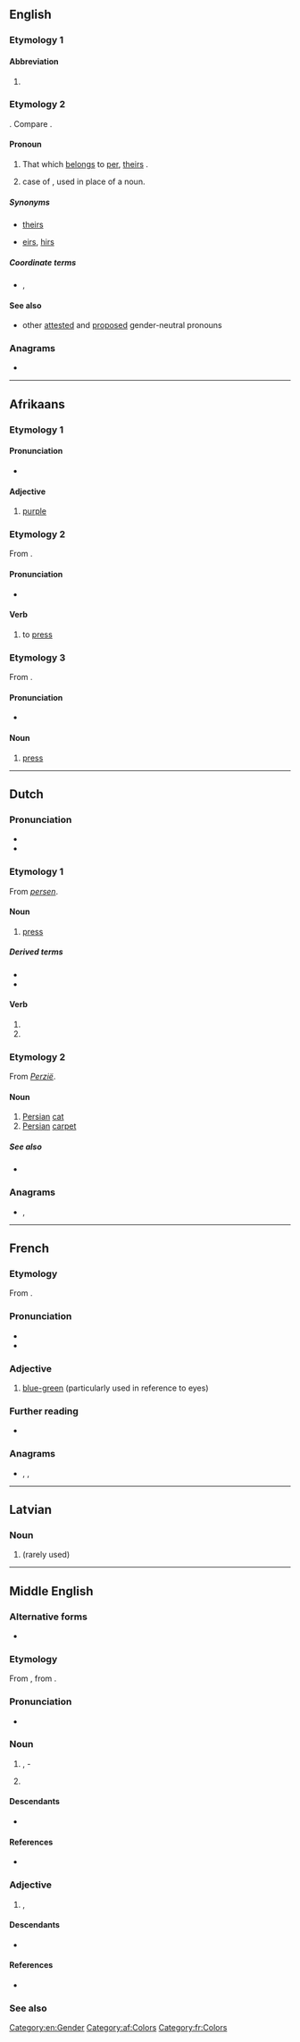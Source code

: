 {{also|Pers|pers.|Pers.|pērs}}
==English==

===Etymology 1===

====Abbreviation====
{{rfc-header|Abbreviation}}
{{en-abbr}}

# {{abbreviation of|Persian|lang=en}}

===Etymology 2===
{{compound|en|per|'s}}. Compare {{m|en|hers}}.

====Pronoun====
{{head|en|pronoun|cat2=possessive pronouns|cat3=third person pronouns}}

# {{lb|en|neologism}} That which [[belong]]s to [[per]], [[theirs]] {{qualifier|singular}}.
# {{non-gloss definition|Possessive}} case of {{m|en|per}}, used in place of a noun.

=====Synonyms=====
* {{qualifier|singular}} [[theirs]]
* {{qualifier|neologism}} [[eirs]], [[hirs]]

=====Coordinate terms=====
* {{sense|possessive of per}} {{l|en|his}}, {{l|en|hers}}

====See also====
* other [[Appendix:English third-person singular pronouns|attested]] and [[Appendix:List of protologisms/third person singular gender neutral pronouns|proposed]] gender-neutral pronouns

===Anagrams===
* {{anagrams|en|a=eprs|ERPs|ERSP|Pres|Pres.|RESP|Reps|Reps.|SERP|pres|pres.|reps|resp|resp.}}

[[Category:en:Gender]]

----

==Afrikaans==

===Etymology 1===
{{rfe|lang=af}}

====Pronunciation====
* {{IPA|/pɛːrs/|/pæːrs/|lang=af}}

====Adjective====
{{af-adj|||perste}}

# [[purple]]

===Etymology 2===
From {{inh|af|nl|persen}}.

====Pronunciation====
* {{IPA|/pɛrs/|lang=af}}

====Verb====
{{af-verb}}

# to [[press]]

===Etymology 3===
From {{inh|af|nl|pers}}.

====Pronunciation====
* {{IPA|/pɛrs/|lang=af}}

====Noun====
{{af-noun|e|persie}}

# [[press]]

[[Category:af:Colors]]

----

==Dutch==

===Pronunciation===
* {{audio|Nl-pers.ogg|Audio|lang=nl}}
* {{rhymes|ɛrs|lang=nl}}

===Etymology 1===
From ''[[persen]]''.

====Noun====
{{nl-noun|m|-en|persje}}

# [[press]]

=====Derived terms=====
* {{l|nl|boulevardpers}}
* {{l|nl|drukpers}}

====Verb====
{{nl-verb-form}}

# {{nl-verb form of|p=1|n=sg|t=pres|m=ind|persen}}
# {{nl-verb form of|m=imp|persen}}

===Etymology 2===
From ''[[Perzië]]''.

====Noun====
{{nl-noun|m|-zen|persje}}

# [[Persian]] [[cat]]
# [[Persian]] [[carpet]]

=====See also=====
* {{l|nl|Pers}}

===Anagrams===
* {{l|nl|resp.}}, {{l|nl|sper}}

----

==French==

===Etymology===
From {{etyl|LL.|fr}} {{m|la|persus||Persian}}.

===Pronunciation===
* {{fr-IPA}}
* {{homophones|pair|paire|père|perd|lang=fr}}

===Adjective===
{{fr-adj}}

# {{lb|fr|literary}} [[blue-green]] (particularly used in reference to eyes)

===Further reading===
* {{R:TLFi}}

===Anagrams===
* {{l|fr|près}}, {{l|fr|prés}}, {{l|fr|reps}}

[[Category:fr:Colors]]

----

==Latvian==

===Noun===
{{head|lv|noun form|g=m}}

# {{lv-inflection of|peri|nom|s}} (rarely used)

----

==Middle English==

===Alternative forms===
* {{alter|enm|perce|perse|piers}}

===Etymology===
From {{bor|enm|fro|pers}}, from {{der|enm|ML.|persus}}.

===Pronunciation===
* {{IPA|lang=enm|/pərs/}}

===Noun===
{{enm-noun|-}}

# {{l|en|blue}}, {{l|en|blue}}-{{l|en|grey}} {{gloss|colour}}
# {{l|en|blue}} {{l|en|cloth}}

====Descendants====
* {{desc|en|perse}}

====References====
* {{R:MED Online|entry=pers(e (n.(1) & adj.) |id=MED33071 |accessdate=2018-03-30}}

===Adjective===
{{enm-adj}}

# {{l|en|blue}}, {{l|en|bluish}}

====Descendants====
* {{desc|en|perse}}

====References====
* {{R:MED Online|entry=pers(e (n.(1) & adj.) |id=MED33071 |accessdate=2018-03-30}}

===See also===
{{table:colors/enm}}